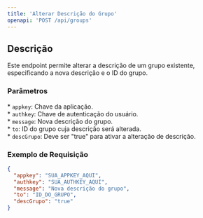 ```yaml
---
title: 'Alterar Descrição do Grupo'
openapi: 'POST /api/groups'
---
```


## Descrição

Este endpoint permite alterar a descrição de um grupo existente, especificando a nova descrição e o ID do grupo.

### Parâmetros

\* `appkey`: Chave da aplicação.  
\* `authkey`: Chave de autenticação do usuário.  
\* `message`: Nova descrição do grupo.  
\* `to`: ID do grupo cuja descrição será alterada.  
\* `descGrupo`: Deve ser "true" para ativar a alteração de descrição.

### Exemplo de Requisição

```json
{
  "appkey": "SUA_APPKEY_AQUI",
  "authkey": "SUA_AUTHKEY_AQUI",
  "message": "Nova descrição do grupo",
  "to": "ID_DO_GRUPO",
  "descGrupo": "true"
}
